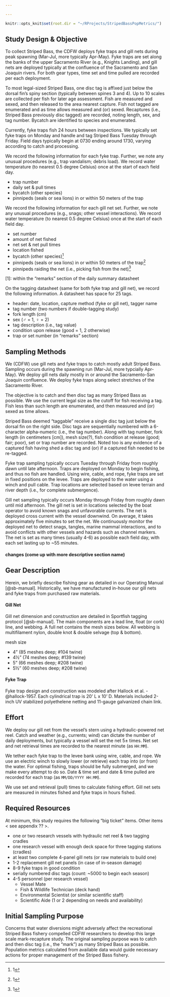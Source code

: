 ```yaml
---

---
```


<!-- Program Element Historical Details -->

```r

knitr::opts_knit$set(root.dir = "~/RProjects/StripedBassPopMetrics/")

```

## Study Design & Objective

To collect Striped Bass, the CDFW deploys fyke traps and gill nets during peak spawning (Mar-Jul, more typically Apr-May). Fyke traps are set along the banks of the upper Sacramento River (e.g., Knights Landing), and gill nets are deployed typically at the confluence of the Sacramento and San Joaquin rivers. For both gear types, time set and time pulled are recorded per each deployment.

To most legal-sized Striped Bass, one disc tag is affixed just below the dorsal fin's spiny section (typically between spines 3 and 4). Up to 10 scales are collected per fish for later age assessment. Fish are measured and sexed, and then released to the area nearest capture. Fish not tagged are enumerated and as time allows measured and (or) sexed. Recaptures (i.e., Striped Bass previously disc tagged) are recorded, noting length, sex, and tag number. Bycatch are identified to species and enumerated. 

<!-- Noted too is any evidence of a captured Striped Bass having shed a disc tag and (or) if it needed to be re-tagged. -->

<!-- *Note*: disc tags are sequentially numbered with a 6-character alpha-numeric (i.e., the tag number; e.g., C01234 [\$] or 299999 [no \$]). -->

Currently, fyke traps fish 24 hours between inspections. We typically set fyke traps on Monday and handle and tag Striped Bass Tuesday through Friday. Field days typically begin at 0730 ending around 1730, varying according to catch and processing.

We record the following information for each fyke trap. Further, we note any unusual procedures (e.g., trap vandalism; debris load). We record water temperature (to nearest 0.5 degree Celsius) once at the start of each field day.

- trap number
- daily set & pull times
- bycatch (other species)
- pinnipeds (seals or sea lions) in or within 50 meters of the trap

We record the following information for each gill net set. Further, we note any unusual procedures (e.g., snags; other vessel interactions). We record water temperature (to nearest 0.5 degree Celsius) once at the start of each field day.

- set number
- amount of net fished
- net set & net pull times
- location fished
- bycatch (other species)^[1]
- pinnipeds (seals or sea lions) in or within 50 meters of the trap^[1]
- pinnipeds raiding the net (i.e., picking fish from the net)^[1]

[1]: within the "remarks" section of the daily summary datasheet

On the tagging datasheet (same for both fyke trap and gill net), we record the following information. A datasheet has space for 25 tags.

- header: date, location, capture method (fyke or gill net), tagger name
- tag number (two numbers if double-tagging study)
- fork length (cm)
- sex (&male; = 1, &female; = 2)
- tag description (i.e., tag value)
- condition upon release (good = 1, 2 otherwise)
- trap or set number (in "remarks" section)

## Sampling Methods

We (CDFW) use gill nets and fyke traps to catch mostly adult Striped Bass. Sampling occurs during the spawning run (Mar-Jul, more typcially Apr-May). We deploy gill nets daily mostly in or around the Sacramento-San Joaquin confluence. We deploy fyke traps along select stretches of the Sacramento River.

The objective is to catch and then disc tag as many Striped Bass as possible. We use the current legal size as the cutoff for fish receiving a tag. Fish less than such length are enumerated, and then measured and (or) sexed as time allows.

Striped Bass deemed "taggable" receive a single disc tag just below the dorsal fin on the right side. Disc tags are sequentially numbered with a 6-character alpha-numeric (i.e., the tag number). Along with tag number, fork length (in centimeters [cm]), mesh size(?), fish condition at release (good; fair; poor), set or trap number are recorded. Noted too is any evidence of a captured fish having shed a disc tag and (or) if a captured fish needed to be re-tagged.

Fyke trap sampling typically occurs Tuesday through Friday from roughly dawn until late afternoon. Traps are deployed on Monday to begin fishing, and thus no fish are handled. Using wire, cable, and rope, fyke traps are set in fixed positions on the levee. Traps are deployed to the water using a winch and pull cable. Trap locations are selected based on levee terrain and river depth (i.e., for complete submergence).

Gill net sampling typically occurs Monday through Friday from roughly dawn until mid afternoon. The gill net is set in locations selected by the boat operator to avoid known snags and unfavorable currents. The net is deployed cross current with the vessel downwind. On average, it takes approximately five minutes to set the net. We continuously monitor the deployed net to detect snags, tangles, marine mammal interactions, and to avoid conflicts with other vessels and hazards such as channel markers. The net is set as many times (usually 4-6) as possible each field day, with each set lasting up to ~55 minutes.

<!--
We record the following information for each net set. Further, we note any unusual procedures (e.g., had to pull net early due to possible snag).

- net length
- general geographic area (e.g., Suisun Bay)
- latitude & longitude at the start of the net set
- start & end times for net set & net retrieval
- personnel (disc tagger & data recorder)
- tidal state (as ebb, floor, or slack)
- wind & wave conditions based on the Beaufort scale (0-12)
- water temperature (to nearest 0.5 degree Celsius)
- number of pinnipeds (seals or sea lions) within 50 meters of the net
- pinnipeds raiding the net (yes or no)
- other vessel interactions (yes or no)
-->

<!-- <TODO: more narrative for study description / design here> -->
<!-- - objective with data (mark-recapture) -->

#### changes  (come up with more descriptive section name)

<!-- below for sturgeon change wording herein accordinlgy

Up until <YYYY>, we only disc tagged legal-sized sturgeon. Beginning in <20YY>, we attempted to disc tag every sturgeon but smaller fish (i.e., < 100 cm TL) proved challenging to gauge in terms of excess wire and growth < explain better > .

In 2013, responding to concers from National Marine Fisheries Services (NMFS) about handling listed species we stopped disc tagging Green Sturgeon. Regulations now restrict anglers from removing Green Sturgeon out of the water, and we catch too few Green Sturgeon to make any reliable estimates using disc tag information.

In 2007 and again in 2019, we implanted passive integrated transponders (aka PIT tags) into a portion of our sturgeon catch. < more here >

## Sampling Period & Sampling Locations

This program has sampled nearly annually from 2005, prior to which sampling was irregular. It began in 1954, but sampling with some consistency did not materialize until the mid 1980s. We conduct fieldwork late summer through mid fall.

Sampling locations have favored Suisun and San Pablo bays. We do not have specific sampling stations bounded by established waypoints and thus sample whereever we think we can (1) safely fish the net and (2) maximize our catch.

-->

<!-- <TODO: more narrative including map of sampling locations> -->

## Gear Description

Herein, we briefly describe fishing gear as detailed in our Operating Manual [@sb-manual]. Historically, we have manufactured in-house our gill nets and fyke traps from purchased raw materials.

#### Gill Net

Gill net dimension and construction are detailed in Sportfish tagging protocol [@sb-manual]. The main components are a lead line, float (or cork) line, and webbing. A full net contains the mesh sizes below. All webbing is multifilament nylon, double knot & double selvage (top & bottom).

mesh size

- 4" (85 meshes deep; #104 twine)
- 4&frac12;" (74 meshes deep; #139 twine)
- 5" (66 meshes deep; #208 twine)
- 5&frac12;" (60 meshes deep; #208 twine)

#### Fyke Trap

Fyke trap design and construction was modeled after Hallock et al. -@hallock-1957. Each cylindrical trap is 20' L x 10' D. Materials included 2-inch UV stabilized polyethelene netting and 11-gauge galvanized chain link.

<!-- drift trammel nets (construction ?) -->

<!-- Our trammel net is a passive gear type (e.g., drift net; <TODO: add citation>). It is configured as 4<-8> contiguous panels, with each panel 45.72 m (L) x m 3.66 (D) [150 ft (L) x 12 ft (D)].  -->

<!-- <TODO: explain inner & outer webbing, design, etc.> -->

## Effort

We deploy our gill net from the vessel’s stern using a hydraulic-powered net reel. Catch and weather (e.g., currents; wind) can dictate the number of daily deployments, but typically a vessel will set the net 5&pm; times. Net set and net retrieval times are recorded to the nearest minute (as `HH:MM`).

We tether each fyke trap to the levee bank using wire, cable, and rope. We use an electric winch to slowly lower (or retrieve) each trap into (or from) the water. For optimal fishing, traps should be fully submerged, and we make every attempt to do so. Date & time set and date & time pulled are recorded for each trap (as `MM/DD/YYYY HH:MM`).

We use set and retrieval (pull) times to calculate fishing effort. Gill net sets are measured in minutes fished and fyke traps in hours fished.

<!-- <TODO: describe soak times; number sets per location per day; Describe how gear is used per site visit (Include table summarizing number of samples per gear type and sampling period (e.g. per month) per year.)> -->

## Required Resources

At minimum, this study requires the following "big ticket" items. Other items < see appendix ?? >.

- one or two research vessels with hydraulic net reel & two tagging cradles
- one research vessel with enough deck space for three tagging stations (cradles)
- at least two complete 4-panel gill nets (or raw materials to build one)
- 1-2 replacement gill net panels (in case of in-season damage)
- 8-9 fyke traps in good condition
- serially numbered disc tags (count: ~5000 to begin each season)
- 4-5 personnel (per research vessel)
  + Vessel Mate
  + Fish & Wildlife Technician (deck hand)
  + Environmental Scientist (or similar scientific staff)
  + Scientific Aide (1 or 2 depending on needs and availability)

## Initial Sampling Purpose

Concerns that water diversions might adversely affect the recreational Striped Bass fishery compelled CDFW researchers to develop this large scale mark-recapture study. The original sampling purpose was to catch and then disc tag (i.e., the "mark") as many Striped Bass as possible. Population metrics calculated from available data would guide necessary actions for proper management of the Striped Bass fishery.
